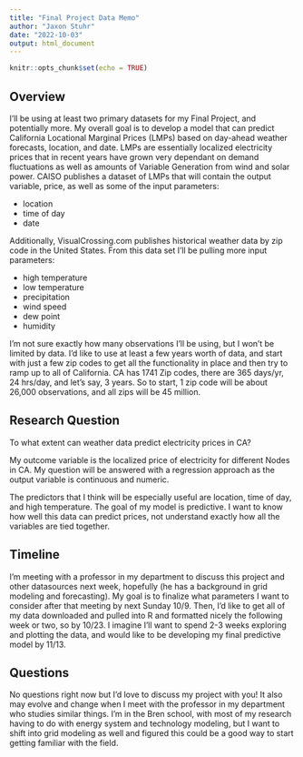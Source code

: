 ```yaml
---
title: "Final Project Data Memo"
author: "Jaxon Stuhr"
date: "2022-10-03"
output: html_document
---
```


```r
knitr::opts_chunk$set(echo = TRUE)
```

## Overview
I'll be using at least two primary datasets for my Final Project, and potentially more. My overall goal is to develop a model that can predict California Locational Marginal Prices (LMPs) based on day-ahead weather forecasts, location, and date. LMPs are essentially localized electricity prices that in recent years have grown very dependant on demand fluctuations as well as amounts of Variable Generation from wind and solar power. CAISO publishes a dataset of LMPs that will contain the output variable, price, as well as some of the input parameters:

* location
* time of day
* date

Additionally, VisualCrossing.com publishes historical weather data by zip code in the United States. From this data set I'll be pulling more input parameters:

* high temperature
* low temperature
* precipitation
* wind speed
* dew point
* humidity

I'm not sure exactly how many observations I'll be using, but I won't be limited by data. I'd like to use at least a few years worth of data, and start with just a few zip codes to get all the functionality in place and then try to ramp up to all of California. CA has 1741 Zip codes, there are 365 days/yr, 24 hrs/day, and let's say, 3 years. So to start, 1 zip code will be about 26,000 observations, and all zips will be 45 million. 

## Research Question

To what extent can weather data predict electricity prices in CA?

My outcome variable is the localized price of electricity for different Nodes in CA. My question will be answered with a regression approach as the output variable is continuous and numeric. 

The predictors that I think will be especially useful are location, time of day, and high temperature. The goal of my model is predictive. I want to know how well this data can predict prices, not understand exactly how all the variables are tied together. 

## Timeline

I'm meeting with a professor in my department to discuss this project and other datasources next week, hopefully (he has a background in grid modeling and forecasting). My goal is to finalize what parameters I want to consider after that meeting by next Sunday 10/9. Then, I'd like to get all of my data downloaded and pulled into R and formatted nicely the following week or two, so by 10/23. I imagine I'll want to spend 2-3 weeks exploring and plotting the data, and would like to be developing my final predictive model by 11/13.

## Questions

No questions right now but I'd love to discuss my project with you! It also may evolve and change when I meet with the professor in my department who studies similar things. I'm in the Bren school, with most of my research having to do with energy system and technology modeling, but I want to shift into grid modeling as well and figured this could be a good way to start getting familiar with the field. 
